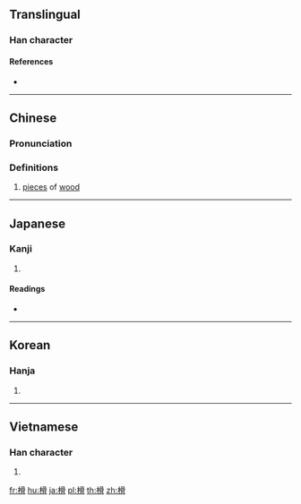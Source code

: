 ==Translingual==

===Han character===
{{Han char|rn=75|rad=木|as=10|sn=14|four=47927|canj=DBBB|ids=⿰木骨}}

====References====
* {{Han ref|kx=0545.140|dkj=15297|dj=0933.050|hdz=21250.120|uh=69BE|ud=27070|bh=E24C|bd=57932}}

----

==Chinese==
{{zh-forms}}

===Pronunciation===
{{zh-pron
|m=gǔ
|c=gwat1
|mc=y
|oc=y
|ma=
|cat=n
}}

===Definitions===
# [[piece]]s of [[wood]]

----

==Japanese==

===Kanji===
{{ja-kanji|grade=|rs=木10}}

# {{defn|lang=ja|sort=木10}}

====Readings====
* {{ja-readings|on=[[こつ]] (kotsu)|kun=[[ほた]] (hota)}}

----

==Korean==

===Hanja===
{{ko-hanja|hangeul=골|eumhun=|rv=gol|mr=kol|y=kol}}

# {{defn|lang=ko|sort=木10}}

----

==Vietnamese==

===Han character===
{{vi-readings|rs=木10| hanviet = cột}}

# {{defn|lang=vi|sort=木10}}

[[fr:榾]]
[[hu:榾]]
[[ja:榾]]
[[pl:榾]]
[[th:榾]]
[[zh:榾]]